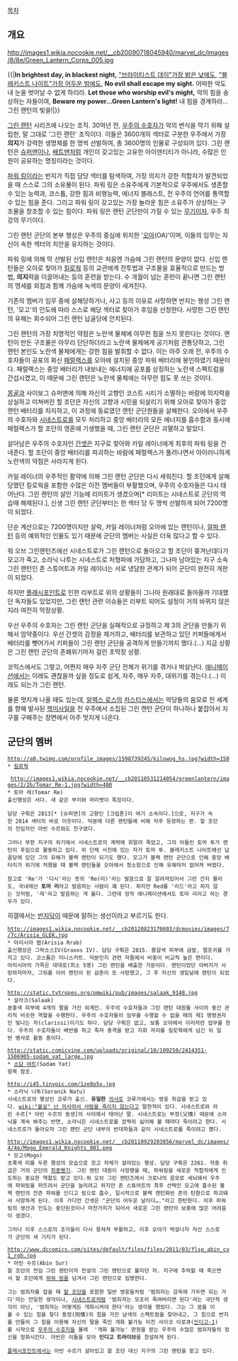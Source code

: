 [[목차]]
== 개요 ==
http://images1.wikia.nocookie.net/__cb20090718045940/marvel_dc/images/8/8e/Green_Lantern_Corps_005.jpg

{{|'''In brightest day, in blackest night,'''
[["브라이티스트 데이"가장 밝은 낮]]에도, [["블래키스트 나이트"가장 어두운 밤]]에도,
'''No evil shall escape my sight.'''
어떠한 악도 내 눈을 벗어날 수 없게 하리라.
'''Let those who worship evil's might,'''
악의 힘을 숭상하는 자들이여,
'''Beware my power...Green Lantern's light!'''
내 힘을 경계하라...그린 랜턴의 빛을!|}}

[[그린 랜턴]] 시리즈에 나오는 조직. 30억년 전, [[우주의 수호자]]가 악의 번식을 막기 위해 설립한, 말 그대로 '그린 랜턴' 조직이다. 이들은 3600개의 섹터로 구분한 우주에서 가장 '''의지'''가 강력한 생명체를 한 명씩 선발하여, 총 3600명의 인물로 구성되어 있다. 그린 랜턴은 [[슈퍼맨]]이나, [[배트맨]]처럼 개인이 갖고있는 고유한 아이덴티티가 아니라, 수많은 인원이 공유하는 명칭이라는 것이다.

[[파워 링]]이라는 반지가 직접 담당 섹터를 탐색하여, 가장 의지가 강한 적합자가 발견되었을 때 스스로 그의 소유물이 된다. 파워 링은 소유주에게 기본적으로 우주에서도 생존할 수 있는 능력과, 코스튬, 강한 힘과 비행능력, 에너지 블래스트, 전 우주의 언어를 통역할 수 있는 힘을 준다. 그리고 파워 링이 갖고있는 가장 놀라운 힘은 소유주가 상상하는 구조물을 창조할 수 있는 힘이다. 파워 링은 랜턴 군단만이 가질 수 있는 [[무기]]이자, 우주 최강의 무기이다.

그린 랜턴 군단의 본부 행성은 우주의 중심에 위치한 '[[오아]](OA)'이며, 이들의 임무는 자신이 속한 섹터의 치안을 유지하는 것이다.

파워 링에 의해 막 선발된 신입 랜턴은 처음엔 가슴에 그린 랜턴의 문양이 없다. 신입 랜턴들은 오아로 찾아가 [[킬로웍]] 등의 교관에게 전투법과 구조물을 효율적으로 만드는 방법, '''의지'''력을 이끌어내는 등의 훈련을 받는다. 수 개월이 넘는 훈련이 끝나면 그린 랜턴의 맹세를 외침과 함께 가슴에 녹색의 문양이 새겨진다.

기존의 멤버가 임무 중에 살해당하거나, 사고 등의 이유로 사망하면 반지는 행성 그린 랜턴, '모고'의 인도에 따라 스스로 해당 섹터로 찾아가 후임을 선정한다. 사망한 그린 랜턴의 유해는 회수되어 그린 랜턴 납골당에 안치된다.

그린 랜턴의 가장 치명적인 약점은 노란색 물체에 아무런 힘을 쓰지 못한다는 것이다. 랜턴이 만든 구조물은 아무리 단단하더라고 노란색 물체에게 공기처럼 관통당하고, 그린 랜턴 본인도 노란색 물체에게는 강한 힘을 발휘할 수 없다. 이는 아주 오래 전, 우주의 수호자들이 공포의 화신 [[패럴랙스]]를 오아에 설치된 중앙 파워 배터리에 봉인하였기 때문이다. 패럴랙스는 중앙 배터리가 내보내는 에너지에 공포를 상징하는 노란색 스펙트럼을 간섭시켰고, 이 때문에 그린 랜턴은 노란색 물체에는 아무런 힘도 못 쓰는 것이다.

[[몽굴]]과 사이보그 슈퍼맨에 의해 자신의 고향인 코스트 시티가 소멸하는 바람에 의지력을 상실하고 미쳐버린 할 조던은 자신의 고향과 시민을 되살리기 위해 오아로 찾아가 중앙 랜턴 배터리를 차지하고, 이 과정에 동료였던 랜턴 군단원들을 살해한다. 오아에서  우주의 수호자와 [[시네스트로]]를 모두 처리하고 중앙 배터리의 모든 에너지를 흡수함과 동시에 패럴랙스가 할 조던의 영혼에 기생했을 때, 그린 랜턴 군단은 괴멸하고 말았다.

살아남은 우주의 수호자인 [[간셋]]은 지구로 찾아와 카일 레이너에게 최후의 파워 링을 건네준다. 할 조던이 중앙 배터리를 파괴하는 바람에 패럴랙스가 풀려나면서 아이러니하게 노란색의 약점은 사라지게 된다.

카일 레이너의 우주적인 활약에 의해 그린 랜턴 군단은 다시 세워진다. 할 조던에게 살해당했던 킬로웍을 포함한 수많은 이전 멤버들이 부활했으며, 우주의 수호자들은 다시 태어난다. 그린 랜턴의 살인 기능에 리미트가 생겼으며[* 리미트는 시네스트로 군단의 역습때 해제된다.], 신생 그린 랜턴 군단부터는 한 섹터 당 두 명씩 선발하게 되어 7200명이 되었다.

단순 계산으로는 7200명이지만 살락, 카일 레이너처럼 오아에 있는 랜턴이나, [[알파 랜턴]] 등의 예외적인 인물도 있기 때문에 군단의 멤버는 사실은 더욱 많다고 할 수 있다.

워 오브 그린랜턴즈에선 시네스트로가 그린 랜턴으로 돌아오고 할 조단이 쫒겨난데다가 모고가 죽고, 소라닉 나투는 시네스트로 처형파에 가담하고, 그나마 남아있는 지구 소속 그린 랜턴인 존 스튜어트과 카일 레이너는 서로 냉담한 관계가 되어 군단이 완전히 개판이 되었다.

하지만 [[플래시포인트]]로 인한 리부트로 위의 상황들이 그나마 원래대로 돌아올까 기대했던 독자들도 있었지만, 그린 랜턴 관련 이슈들은 리부트 되어도 설정이 거의 바뀌지 않은지라 여전히 막장상황.

우선 우주의 수호자는 그린 랜턴 군단을 실패작으로 규정하고 제 3의 군단을 만들기 위해서 암약중이다. 우선 간셋의 감정을 제거하고, 배터리를 보관하고 있던 키퍼들에게서 배터리를 뺏어가서 키퍼들이 그린 랜턴 군단을 공격하게 만들기까지 했다.(...) 지금 상황은 그린 랜턴 군단의 존폐위기마저 걸린 초막장 상황.

코믹스에서도 그렇고, 어쩐지 매우 자주 군단 전체가 위기를 겪거나 박살난다. [[애니메이션]]에서는 이래도 괜찮을까 싶을 정도로 쉽게, 자주, 매우 자주, 대위기를 겪는다.(…) 이래도 되는가 그린 랜턴.

물론 멋지게 나올 때도 있는데, [[알렉스 로스]]의 [[저스티스]]에서는 악당들의 음모로 전 세계를 향해 발사된 [[핵미사일]]을 전 우주에서 소집된 그린 랜턴 군단이 하나하나 붙잡아서 지구를 구해주는 장면에서 아주 멋지게 나온다.
== 군단의 멤버 ==
 http://a0.twimg.com/profile_images/1598739245/kilowog_hs.jpg?width=150
 * [[킬로웍]]

  http://images1.wikia.nocookie.net/__cb20110531214054/greenlantern/images/2/2b/Tomar_Re-1.jpg?width=400
 * 토마 레(Tomar Re)
 출신행성은 서다. 새 같은 부리와 머리볏이 특징이다.

 담당 구획은 2813[* [슈퍼맨]의 고향인 [크립톤]이 여기 소속이다.]으로, 지구가 속한 2814 섹터의 바로 이웃이다. 덕분에 다른 랜턴들에 비해 자주 등장하는 편. 할 조던의 전임자인 아빈 수르와도 친구였다.

 그러나 무한 지구의 위기에서 시네스트로의 계략에 휘말려 죽었고, 그의 아들인 토마 투가 랜턴이 후임으로 활동하고 있다. 위 단체 사진에 있는 자가 토마 투. 블래키스트 나이트에선 납골당에 있던 그의 유해가 블랙 랜턴이 되기도 했다. 모고가 블랙 랜턴 군단으로 인해 중앙 배터리가 위기에 처했을 때 블랙 랜턴들을 오아에서 청소함으로 인해 유해마저 없어져 버렸다.

 참고로 'Re'가 '다시'라는 뜻의 'Re(리)'라는 발음으로 잘 알려져있어서 그런 건지 몰라도, 국내에선 '''토마 리'''라고 발음하는 사람이 꽤 된다. 하지만 Red를 '리드'라고 하지 않는 것처럼, '레'라고 발음하는 게 옳다. 그런데 정작 애니메이션에서도 토마 리라고 하는 경우가 있다.

히갤에서는 [[반지닦이]] 때문에 말하는 생선이라고 부르기도 한다.

 http://images1.wikia.nocookie.net/__cb20120823170603/dcmovies/images/7/7c/Arisia_GLEK.jpg
 * 아리시아 랩(Arisia Rrab)
 출신행성은 그락소스IV(Graxos IV). 담당 구획은 2815. 황갈색 피부에 금발, 엘프귀를 가지고 있다. 코스튬은 미니스커트. 덕분인지 관련 작품에서 비중이 비교적 높은 편이다.
 아리시아의 가족은 대대로(최소 5명) 그린 랜턴을 배출한 가문이다. 랜턴이었던 아버지가 사망하자마자, 그뒤를 이어 랜턴이 된 삼촌이 또 사망했고, 그 후 자신의 생일날에 랜턴이 되었다.

 http://static.tvtropes.org/pmwiki/pub/images/salaak_9148.jpg
 * 살라크(Salaak)
 분홍색 피부에 4개의 팔을 가진 외계인. 우주의 수호자들과 그린 랜턴 대원들 사이의 중간 관리직 비슷한 역할을 수행한다. 우주의 수호자들이 임무를 수행할 수 없을 때의 제1 명령권자인 빛나는 자(clarissi)이기도 하다. 담당 구획은 없고, 보통 오아에서 이러저런 업무를 한다. 우주의 수호자들이 배반을 하고 죽자 충격을 받고 지휘 자리를 킬로웍에게 넘긴 뒤 일반 병사로 활동 중이다.

 http://static.comicvine.com/uploads/original/10/109250/2414351-1506905-sodam_yat_large.jpg
 * [[소담 야트]](Sodam Yat)
 항목 참조.

 http://i45.tinypic.com/1ze8o5v.jpg
 * 소라닉 나투(Soranik Natu)
 시네스트로의 행성인 코루가 출신. '''유일한''' [[의사]]로 코루가에서는 영웅 취급을 받고 있다. [[wiki:"불살" 난 의사라서 사람을 죽이지 않는다]]고 말한적이 있다. 시네스트로와 아린 수르[* 아빈 수르의 동생]의 사이에서 태어난 딸. 시네스트로는 부정(父情) 때문에 소라닉을 계속 봐주는 반면, 소라닉은 시네스트로를 끔찍히 싫어해 볼 때마다 죽이려고 한다. 시네스트로가 돌아오자 그린 랜턴 군단 내부의 반대파들과 같이 시네스트로를 죽이려고 했다.

 http://images1.wikia.nocookie.net/__cb20110929203856/marvel_dc/images/4/4e/Mogo_Emerald_Knights_001.png
 * 모고(Mogo)
 초록색 띠를 두른 행성의 모습으로 모고 자체가 살아있는 행성. 담당 구획은 2261. 작중 취급은 거의 군단의 [[최종병기]]. 그린 랜턴 대원이 사망했을 때, 파워링을 새로운 적합자에게 인도하는 중요한 역할도 맡고 있다.워 오브 그린 랜턴즈에서 크로나의 음모로 세뇌돼서 우주에 파워링을 퍼뜨려서 군단을 늘리려고 하지만 존 스튜어트의 최후 선택인 모고에 흡수된 블랙 랜턴의 잔존 파워를 인디고 링으로 흡수, 일시적으로 블랙 랜턴화된 존의 탄환으로 파괴돼서 사망하게 된다. 이후 가디언 간셋은 "군단의 어두운 날이다…."라고 한탄한다. 이후 파워링의 생산과 인도는 중단된것이나 마찬가지가 되어서 새로운 그린 랜턴의 보충에 많은 어려움이 생겼다.

 그러나 이후 스스로의 조각들이 다시 뭉쳐져 부활하고, 이후 오아가 박살나자 자신 스스로가 군단의 새 기지가 된다.

 http://www.dccomics.com/sites/default/files/files/2011/03/flsp_abin_cv1_rgb.jpg
 * 아빈 수르(Abin Sur)
 할 조던의 전임 그린 랜턴이자 전설의 그린 랜턴으로 불리던 자. 지구에 추락할 때 죽으면서 할 조던에게 [[파워 링]]을 넘겨서 그린 랜턴으로 임명한다.

 그는 범죄자를 잡을 때 [[할 조던]]을 포함한 일반 영웅들처럼 '범죄자는 감옥에 가두면 되는 거다'라는 안일한 생각이나, [[시네스트로]]처럼 '범죄자는 모조리 죽여버리면 된다'라는 극단적 생각이 아닌, '범죄자는 어떻게든 개화시켜야 한다'라는 생각을 했었다. 그는 그 꿈을 이룰 수 있는 힘을 찾다 동정(同情)의 힘을 가진 남색의 스펙트럼을 찾아내고, 그 힘으로 반지를 만들어 그 힘을 이용해 자신의 딸을 죽인 개화 불가능 미친 사이코 이로큐([[인디고-1]])를 시작으로 [[우주의 수호자]]들 몰래  '개화 불가능' 판정을 받는 우주의 수많은 범죄자들의 정신을 정화시킨다. 아빈은 이들을 모아 '''인디고 트라이브'''를 창설하게 된다.

 [[플래시포인트]]에서는 아빈 수르가 살아있고 할 조던 대신 지구의 그린 랜턴을 맡고 있다.
